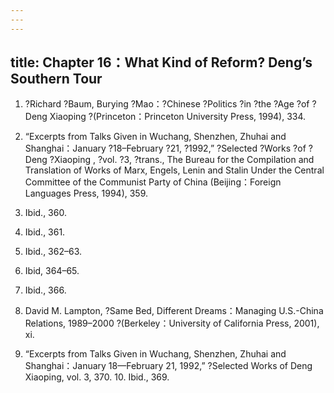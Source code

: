 ```yaml
---
---
---
```

title: Chapter 16：What Kind of Reform? Deng’s Southern Tour
---



1. ?Richard ?Baum, Burying ?Mao：?Chinese ?Politics ?in ?the ?Age ?of ?Deng Xiaoping ?(Princeton：Princeton University Press, 1994), 334.

2. “Excerpts from Talks Given in Wuchang, Shenzhen, Zhuhai and Shanghai：January ?18–February ?21, ?1992,” ?Selected ?Works ?of ?Deng ?Xiaoping , ?vol. ?3, ?trans., The Bureau for the Compilation and Translation of Works of Marx, Engels, Lenin and Stalin Under the Central Committee of the Communist Party of China (Beijing：Foreign Languages Press, 1994), 359.

3. Ibid., 360.

4. Ibid., 361.

5. Ibid., 362–63.

6. Ibid, 364–65.

7. Ibid., 366.

8. David M. Lampton, ?Same Bed, Different Dreams：Managing U.S.-China Relations, 1989–2000 ?(Berkeley：University of California Press, 2001), xi.

9. “Excerpts from Talks Given in Wuchang, Shenzhen, Zhuhai and Shanghai：January 18—February 21, 1992,” ?Selected Works of Deng Xiaoping, vol. 3, 370. 10. Ibid., 369.